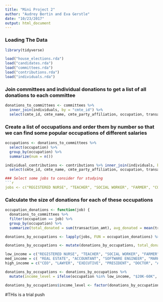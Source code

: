 ```yaml
---
title: "Mini Project 2"
author: "Audrey Bertin and Eva Gerstle"
date: "10/23/2017"
output: html_document
---
```

### Loading The Data

```r
library(tidyverse)

load("house_elections.rda")
load("candidates.rda")
load("committees.rda")
load("contributions.rda")
load("individuals.rda")
```

### Join committees and individual donations to get a list of all donations to each committee
```r

donations_to_committees <- committees %>% 
  inner_join(individuals, by = "cmte_id") %>%
  select(cmte_id, cmte_name, cmte_party_affiliation, occupation, transaction_amt)
```


### Create a list of occupations and order them by number so that we can find some popular occupations of different salaries
```r
occupations <- donations_to_committees %>%
  select(occupation) %>%
  group_by(occupation) %>%
  summarize(num = n())

```

```r
individual_contributions <- contributions %>% inner_join(individuals, by = "cmte_id") %>%
  select(cmte_id, cmte_name, cmte_party_affiliation, occupation, transaction_amt, cand_id)

### Select some jobs to consider for studying
```r

jobs <- c("REGISTERED NURSE", "TEACHER", "SOCIAL WORKER", "FARMER", "CONSTRUCTION", "RANCHER", "REAL ESTATE", "ACCOUNTANT", "SOFTWARE ENGINEER", "MARKETING", "CONSULTANT", "CONTRACTOR", "CEO", "LAWYER", "EXECUTIVE", "PRESIDENT", "DOCTOR", "ANESTHESIOLOGIST")

```

### Calculate the size of donations for each of these occupations

```r

occupation_donations <- function(job) {
  donations_to_committees %>%
  filter(occupation == job) %>%
  group_by(occupation) %>%
  summarize(total_donated = sum(transaction_amt), avg_donated = mean(transaction_amt), median_donation = median(transaction_amt), num_donations = n()) }

donations_by_occupations <- lapply(jobs, FUN = occupation_donations) %>% bind_rows()

donations_by_occupations <- mutate(donations_by_occupations, total_donated_millions = total_donated/1000000)

low_income = c("REGISTERED NURSE", "TEACHER", "SOCIAL WORKER", "FARMER", "CONSTRUCTION", "RANCHER")
med_income = c( "REAL ESTATE", "ACCOUNTANT", "SOFTWARE ENGINEER", "MARKETING", "CONSULTANT", "CONTRACTOR")
high_income = c("CEO", "LAWYER", "EXECUTIVE", "PRESIDENT", "DOCTOR", "ANESTHESIOLOGIST")

donations_by_occupations <- donations_by_occupations %>% 
  mutate(income_level = ifelse(occupation %in% low_income, "$20K-60K", ifelse(occupation %in% med_income, "$60k-100k", "$100K +")))

donations_by_occupations$income_level <- factor(donations_by_occupations$income_level, levels = c("$20K-60K", "$60k-100k", "$100K +"))


```
#THis is a trial push


